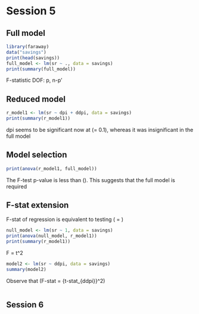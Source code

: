 # Session 5

## Full model

```r
library(faraway)
data("savings")
print(head(savings))
full_model <- lm(sr ~ ., data = savings)
print(summary(full_model))
```

F-statistic DOF: p, n-p'

## Reduced model
```r
r_model1 <- lm(sr ~ dpi + ddpi, data = savings)
print(summary(r_model1))
```

dpi seems to be significant now at \(\alpha = 0.1\), whereas it was insignificant in the full model

## Model selection

```r
print(anova(r_model1, full_model))
```

The F-test p-value is less than \(\alpha\). This suggests that the full model is required

## F-stat extension

F-stat of regression is equivalent to testing \(\pmb{\beta} = \pmb{0}\)

```r
null_model <- lm(sr ~ 1, data = savings)
print(anova(null_model, r_model1))
print(summary(r_model1))
```

F = t^2
```r
model2 <- lm(sr ~ ddpi, data = savings)
summary(model2)
```

Observe that \(F-stat = {t-stat_{ddpi}}^2\)

```r

```

## Session 6
